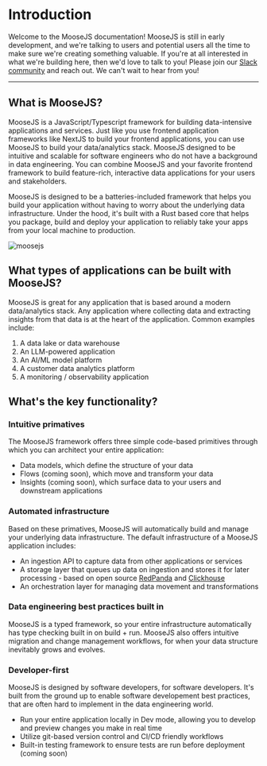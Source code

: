 # Introduction

Welcome to the MooseJS documentation! MooseJS is still in early development, and we're talking to users and potential users all the time to make sure we're creating something valuable. If you're at all interested in what we're building here, then we'd love to talk to you! Please join our [Slack community](https://join.slack.com/t/igloocommunity/shared_invite/zt-25gsnx2x2-9ttVTt4L9LYFrRcM6jimcg) and reach out. We can't wait to hear from you!

---

## What is MooseJS?

MooseJS is a JavaScript/Typescript framework for building data-intensive applications and services. Just like you use frontend application frameworks like NextJS to build your frontend applications, you can use MooseJS to build your data/analytics stack. MooseJS designed to be intuitive and scalable for software engineers who do not have a background in data engineering. You can combine MooseJS and your favorite frontend framework to build feature-rich, interactive data applications for your users and stakeholders.

MooseJS is designed to be a batteries-included framework that helps you build your application without having to worry about the underlying data infrastructure. Under the hood, it's built with a Rust based core that helps you package, build and deploy your application to reliably take your apps from your local machine to production.

![moosejs](/intro-diagram.webp)

## What types of applications can be built with MooseJS?

MooseJS is great for any application that is based around a modern data/analytics stack. Any application where collecting data and extracting insights from that data is at the heart of the application. Common examples include:

1. A data lake or data warehouse
2. An LLM-powered application
3. An AI/ML model platform
4. A customer data analytics platform
5. A monitoring / observability application

## What's the key functionality?

### Intuitive primatives

The MooseJS framework offers three simple code-based primitives through which you can architect your entire application:

- Data models, which define the structure of your data
- Flows (coming soon), which move and transform your data
- Insights (coming soon), which surface data to your users and downstream applications

### Automated infrastructure

Based on these primatives, MooseJS will automatically build and manage your underlying data infrastructure. The default infrastructure of a MooseJS application includes:

- An ingestion API to capture data from other applications or services
- A storage layer that queues up data on ingestion and stores it for later processing - based on open source [RedPanda](https://redpanda.com/) and [Clickhouse](https://clickhouse.com/)
- An orchestration layer for managing data movement and transformations

### Data engineering best practices built in

MooseJS is a typed framework, so your entire infrastructure automatically has type checking built in on build + run. MooseJS also offers intuitive migration and change management workflows, for when your data structure inevitably grows and evolves.

### Developer-first

MooseJS is designed by software developers, for software developers. It's built from the ground up to enable software developement best practices, that are often hard to implement in the data engineering world.

- Run your entire application locally in Dev mode, allowing you to develop and preview changes you make in real time
- Utilize git-based version control and CI/CD friendly workflows
- Built-in testing framework to ensure tests are run before deployment (coming soon)
